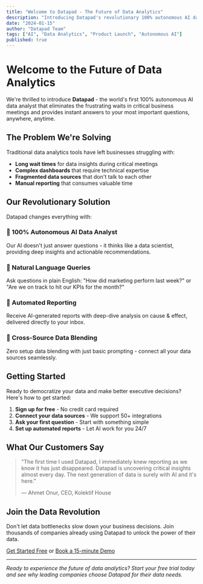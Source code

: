 ```yaml
---
title: "Welcome to Datapad - The Future of Data Analytics"
description: "Introducing Datapad's revolutionary 100% autonomous AI data analyst that transforms how businesses interact with their data."
date: "2024-01-15"
author: "Datapad Team"
tags: ["AI", "Data Analytics", "Product Launch", "Autonomous AI"]
published: true
---
```


# Welcome to the Future of Data Analytics

We're thrilled to introduce **Datapad** - the world's first 100% autonomous AI data analyst that eliminates the frustrating waits in critical business meetings and provides instant answers to your most important questions, anywhere, anytime.

## The Problem We're Solving

Traditional data analytics tools have left businesses struggling with:

- **Long wait times** for data insights during critical meetings
- **Complex dashboards** that require technical expertise
- **Fragmented data sources** that don't talk to each other
- **Manual reporting** that consumes valuable time

## Our Revolutionary Solution

Datapad changes everything with:

### 🤖 100% Autonomous AI Data Analyst

Our AI doesn't just answer questions - it thinks like a data scientist, providing deep insights and actionable recommendations.

### 💬 Natural Language Queries

Ask questions in plain English: "How did marketing perform last week?" or "Are we on track to hit our KPIs for the month?"

### 🔄 Automated Reporting

Receive AI-generated reports with deep-dive analysis on cause & effect, delivered directly to your inbox.

### 🔗 Cross-Source Data Blending

Zero setup data blending with just basic prompting - connect all your data sources seamlessly.

## Getting Started

Ready to democratize your data and make better executive decisions? Here's how to get started:

1. **Sign up for free** - No credit card required
2. **Connect your data sources** - We support 50+ integrations
3. **Ask your first question** - Start with something simple
4. **Set up automated reports** - Let AI work for you 24/7

## What Our Customers Say

> "The first time I used Datapad, I immediately knew reporting as we know it has just disappeared. Datapad is uncovering critical insights almost every day. The next generation of data is surely with AI and it's here."
>
> — Ahmet Onur, CEO, Kolektif House

## Join the Data Revolution

Don't let data bottlenecks slow down your business decisions. Join thousands of companies already using Datapad to unlock the power of their data.

[Get Started Free](https://app.datapad.io/signup) or [Book a 15-minute Demo](https://calendly.com/datapad/demo)

---

_Ready to experience the future of data analytics? Start your free trial today and see why leading companies choose Datapad for their data needs._
